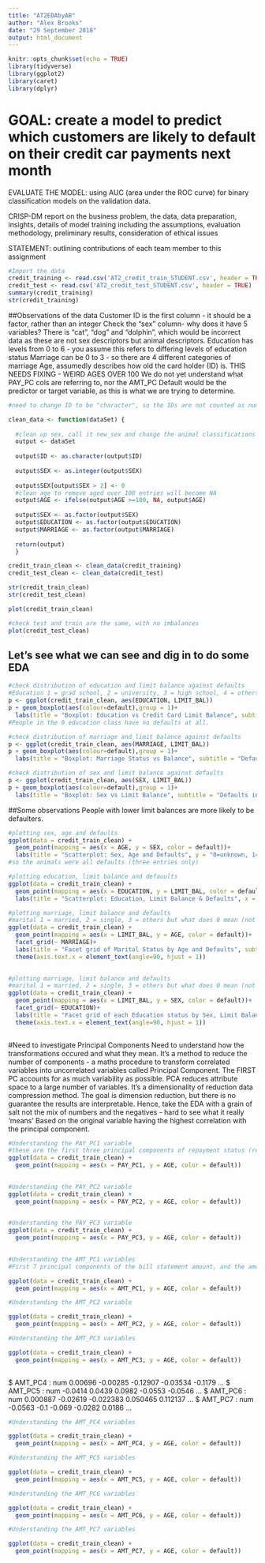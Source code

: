 ```yaml
---
title: "AT2EDAbyAB"
author: "Alex Brooks"
date: "29 September 2018"
output: html_document
---
```


```r
knitr::opts_chunk$set(echo = TRUE)
library(tidyverse)
library(ggplot2)
library(caret)
library(dplyr)
```

# GOAL: create a model to predict which customers are likely to default on their credit car payments next month

EVALUATE THE MODEL: using AUC (area under the ROC curve) for binary classification models on the validation data.

CRISP-DM report on the business problem, the data, data preparation, insights, details of model training including the assumptions, evaluation methodology, preliminary results, consideration of ethical issues

STATEMENT: outlining contributions of each team member to this assignment

```r
#Import the data
credit_training <- read.csv('AT2_credit_train_STUDENT.csv', header = TRUE)
credit_test <- read.csv('AT2_credit_test_STUDENT.csv', header = TRUE)
summary(credit_training)
str(credit_training)
```
##Observations of the data
Customer ID is the first column - it should be a factor, rather than an integer
Check the "sex" column- why does it have 5 variables? There is "cat", "dog" and "dolphin", which would be incorrect data as these are not sex descriptors but animal descriptors.
Education has levels from 0 to 6 - you assume this refers to differing levels of education status 
Marriage can be 0 to 3 - so there are 4 different categories of marriage
Age, assumedly describes how old the card holder (ID) is. THIS NEEDS FIXING - WEIRD AGES OVER 100
We do not yet understand what PAY_PC cols are referring to, nor the AMT_PC
Default would be the predictor or target variable, as this is what we are trying to determine.

```r
#need to change ID to be "character", so the IDs are not counted as numbers

clean_data <- function(dataSet) {
  
  #clean up sex, call it new_sex and change the animal classifications to 0
  output <- dataSet
  
  output$ID <- as.character(output$ID)
  
  output$SEX <- as.integer(output$SEX)
  
  output$SEX[output$SEX > 2] <- 0
  #clean age to remove aged over 100 entries will become NA
  output$AGE <- ifelse(output$AGE >=100, NA, output$AGE)
  
  output$SEX <- as.factor(output$SEX)
  output$EDUCATION <- as.factor(output$EDUCATION)
  output$MARRIAGE <- as.factor(output$MARRIAGE)
  
  return(output)
  }

credit_train_clean <- clean_data(credit_training)
credit_test_clean <- clean_data(credit_test)

str(credit_train_clean)
str(credit_test_clean)
```

```r
plot(credit_train_clean)
```
```r
#check test and train are the same, with no imbalances
plot(credit_test_clean)
```
## Let's see what we can see and dig in to do some EDA


```r
#check distribution of education and limit balance against defaults
#Education 1 = grad school, 2 = university, 3 = high school, 4 = others, 5 = unknown, 6 = unknown
p <- ggplot(credit_train_clean, aes(EDUCATION, LIMIT_BAL))
p + geom_boxplot(aes(colour=default),group = 1)+
  labs(title = "Boxplot: Education vs Credit Card Limit Balance", subtitle = "Defaults in green", x = "0 = not specified, 1=grad school, 2=university, 3=high school, 4 = others, 5 = unknown, 6 = unknown")
#People in the 0 education class have no defaults at all. 
```
```r
#check distribution of marriage and limit balance against defaults
p <- ggplot(credit_train_clean, aes(MARRIAGE, LIMIT_BAL))
p + geom_boxplot(aes(colour=default),group = 1)+
  labs(title = "Boxplot: Marriage Status vs Balance", subtitle = "Defaults in green", x = "0 = unknown, 1=married, 2=single, 3=others")
```
```r
#check distribution of sex and limit balance against defaults
p <- ggplot(credit_train_clean, aes(SEX, LIMIT_BAL))
p + geom_boxplot(aes(colour=default),group = 1)+
  labs(title = "Boxplot: Sex vs Limit Balance", subtitle = "Defaults in green", x = "0=unknown, 1=male, 2=female")
```
##Some observations
People with lower limit balances are more likely to be defaulters.

```r
#plotting sex, age and defaults
ggplot(data = credit_train_clean) +
  geom_point(mapping = aes(x = AGE, y = SEX, color = default))+
  labs(title = "Scatterplot: Sex, Age and Defaults", y = "0=unknown, 1=male, 2=female") 
#so the animals were all defaults (three entries only)
```
```r
#plotting education, limit balance and defauults
ggplot(data = credit_train_clean) +
  geom_point(mapping = aes(x = EDUCATION, y = LIMIT_BAL, color = default))+
  labs(title = "Scatterplot: Education, Limit Balance & Defaults", x = "0 = not specified, 1=grad school, 2=university, 3=high school, 4 = others, 5 = unknown, 6 = unknown") 
```
```r
#plotting marriage, limit balance and defaults
#marital 1 = married, 2 = single, 3 = others but what does 0 mean (not available?)?
ggplot(data = credit_train_clean) +
  geom_point(mapping = aes(x = LIMIT_BAL, y = AGE, color = default))+
  facet_grid(~ MARRIAGE)+
  labs(title = "Facet grid of Marital Status by Age and Defaults", subtitle = "Marital status codes: 0 = unknown, 1=married, 2=single, 3=others")+
  theme(axis.text.x = element_text(angle=90, hjust = 1))
 
```
```r
#plotting marriage, limit balance and defaults
#marital 1 = married, 2 = single, 3 = others but what does 0 mean (not available?)?
ggplot(data = credit_train_clean) +
  geom_point(mapping = aes(x = LIMIT_BAL, y = SEX, color = default))+
  facet_grid(~ EDUCATION)+
  labs(title = "Facet grid of each Education status by Sex, Limit Balance & Defaults", subtitle = "Education codes: 0 = not specified, 1=grad school, 2=university, 3=high school, 4 = others, 5 = unknown, 6 = unknown")+
  theme(axis.text.x = element_text(angle=90, hjust = 1))
 
```

#Need to investigate Principal Components
Need to understand how the transformations occured and what they mean. It's a method to reduce the number of components - a maths procedure to transform correlated variables into uncorrelated variables called Principal Component. The FIRST PC accounts for as much variability as possible.
PCA reduces attribute space to a large number of variables. It's a dimensionality of reduction data compression method. The goal is dimension reduction, but there is no guarantee the results are interpretable. Hence, take the EDA with a grain of salt not the mix of numbers and the negatives - hard to see what it really 'means'
Based on the original variable having the highest correlation with the principal component.
```r
#Understanding the PAY_PC1 variable
#these are the first three principal components of repayment status (reduces the first 6 variables to three principal components)
ggplot(data = credit_train_clean) +
  geom_point(mapping = aes(x = PAY_PC1, y = AGE, color = default)) 
 
```

```r
#Understanding the PAY_PC2 variable
ggplot(data = credit_train_clean) +
  geom_point(mapping = aes(x = PAY_PC2, y = AGE, color = default)) 
 
```

```r
#Understanding the PAY_PC3 variable
ggplot(data = credit_train_clean) +
  geom_point(mapping = aes(x = PAY_PC3, y = AGE, color = default)) 
 
```

```r
#Understanding the AMT_PC1 variables
#First 7 principal components of the bill statement amount, and the amount of previous payments from April to September (12 variables reduced to 7 variables while retaining 90% of the variation)

ggplot(data = credit_train_clean) +
  geom_point(mapping = aes(x = AMT_PC1, y = AGE, color = default)) 

```

```r
#Understanding the AMT_PC2 variable

ggplot(data = credit_train_clean) +
  geom_point(mapping = aes(x = AMT_PC2, y = AGE, color = default)) 

```

```r
#Understanding the AMT_PC3 variables

ggplot(data = credit_train_clean) +
  geom_point(mapping = aes(x = AMT_PC3, y = AGE, color = default)) 
 
```

$ AMT_PC4  : num  0.00696 -0.00285 -0.12907 -0.03534 -0.1179 ...
 $ AMT_PC5  : num  -0.0414 0.0439 0.0982 -0.0553 -0.0546 ...
 $ AMT_PC6  : num  0.000887 -0.02619 -0.022383 0.050465 0.112137 ...
 $ AMT_PC7  : num  -0.0563 -0.1 -0.069 -0.0282 0.0186 ...
```r
#Understanding the AMT_PC4 variables

ggplot(data = credit_train_clean) +
  geom_point(mapping = aes(x = AMT_PC4, y = AGE, color = default)) 
```

```r
#Understanding the AMT_PC5 variables

ggplot(data = credit_train_clean) +
  geom_point(mapping = aes(x = AMT_PC5, y = AGE, color = default)) 
```

```r
#Understanding the AMT_PC6 variables

ggplot(data = credit_train_clean) +
  geom_point(mapping = aes(x = AMT_PC6, y = AGE, color = default)) 
```

```r
#Understanding the AMT_PC7 variables

ggplot(data = credit_train_clean) +
  geom_point(mapping = aes(x = AMT_PC7, y = AGE, color = default)) 
```